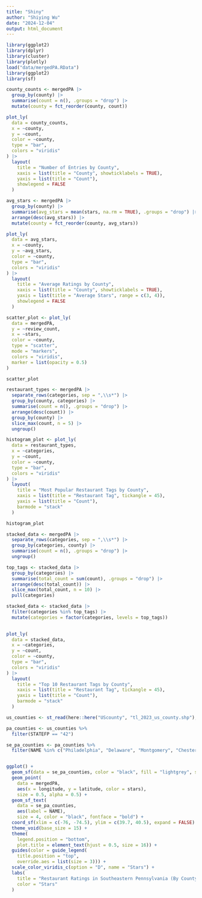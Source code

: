 ```yaml
---
title: "Shiny"
author: "Shiying Wu"
date: "2024-12-04"
output: html_document
---
```


```r
library(ggplot2)
library(dplyr)
library(cluster)
library(plotly)
load("data/mergedPA.RData")
library(ggplot2)
library(sf) 
```


```r
county_counts <- mergedPA |>
  group_by(county) |>
  summarise(count = n(), .groups = "drop") |>
  mutate(county = fct_reorder(county, count)) 

plot_ly(
  data = county_counts,
  x = ~county,
  y = ~count,
  color = ~county,
  type = "bar",
  colors = "viridis"
) |> 
  layout(
    title = "Number of Entries by County",
    xaxis = list(title = "County", showticklabels = TRUE),
    yaxis = list(title = "Count"),
    showlegend = FALSE
  )
```
```r
avg_stars <- mergedPA |>
  group_by(county) |>
  summarise(avg_stars = mean(stars, na.rm = TRUE), .groups = "drop") |>
  arrange(desc(avg_stars)) |> 
  mutate(county = fct_reorder(county, avg_stars))

plot_ly(
  data = avg_stars,
  x = ~county,
  y = ~avg_stars,
  color = ~county,
  type = "bar",
  colors = "viridis"
) |> 
  layout(
    title = "Average Ratings by County",
    xaxis = list(title = "County", showticklabels = TRUE),
    yaxis = list(title = "Average Stars", range = c(3, 4)),
    showlegend = FALSE
  )
```
```r

scatter_plot <- plot_ly(
  data = mergedPA,
  y = ~review_count,
  x = ~stars,
  color = ~county,
  type = "scatter",
  mode = "markers",
  colors = "viridis",
  marker = list(opacity = 0.5)
) 

scatter_plot
```
```r
restaurant_types <- mergedPA |>
  separate_rows(categories, sep = ",\\s*") |>  
  group_by(county, categories) |>  
  summarise(count = n(), .groups = "drop") |>  
  arrange(desc(count)) |>  
  group_by(county) |> 
  slice_max(count, n = 5) |>  
  ungroup()

histogram_plot <- plot_ly(
  data = restaurant_types,
  x = ~categories,  
  y = ~count,   
  color = ~county, 
  type = "bar", 
  colors = "viridis"
) |> 
  layout(
    title = "Most Popular Restaurant Tags by County",
    xaxis = list(title = "Restaurant Tag", tickangle = 45), 
    yaxis = list(title = "Count"),
    barmode = "stack"  
  )

histogram_plot
```
```r
stacked_data <- mergedPA |>
  separate_rows(categories, sep = ",\\s*") |> 
  group_by(categories, county) |>
  summarise(count = n(), .groups = "drop") |>  
  ungroup()

top_tags <- stacked_data |>
  group_by(categories) |>
  summarise(total_count = sum(count), .groups = "drop") |>
  arrange(desc(total_count)) |>
  slice_max(total_count, n = 10) |>
  pull(categories) 

stacked_data <- stacked_data |>
  filter(categories %in% top_tags) |>
  mutate(categories = factor(categories, levels = top_tags))
  

plot_ly(
  data = stacked_data,
  x = ~categories,       
  y = ~count,         
  color = ~county,   
  type = "bar",       
  colors = "viridis"
) |> 
  layout(
    title = "Top 10 Restaurant Tags by County",
    xaxis = list(title = "Restaurant Tag", tickangle = 45), 
    yaxis = list(title = "Count"),
    barmode = "stack"
  )

```


```r
us_counties <- st_read(here::here("UScounty", "tl_2023_us_county.shp"), quiet = TRUE)

pa_counties <- us_counties %>%
  filter(STATEFP == "42")  

se_pa_counties <- pa_counties %>%
  filter(NAME %in% c("Philadelphia", "Delaware", "Montgomery", "Chester", "Bucks")) 


ggplot() +
  geom_sf(data = se_pa_counties, color = "black", fill = "lightgrey", size = 0.8) +
  geom_point(
    data = mergedPA,
    aes(x = longitude, y = latitude, color = stars),
    size = 0.5, alpha = 0.5) +
  geom_sf_text(
    data = se_pa_counties,
    aes(label = NAME),
    size = 4, color = "black", fontface = "bold") +
  coord_sf(xlim = c(-76, -74.5), ylim = c(39.7, 40.5), expand = FALSE) +
  theme_void(base_size = 15) +
  theme(
    legend.position = "bottom",
    plot.title = element_text(hjust = 0.5, size = 16)) +
  guides(color = guide_legend(
    title.position = "top",
    override.aes = list(size = 3))) +
  scale_color_viridis_c(option = "D", name = "Stars") +
  labs(
    title = "Restaurant Ratings in Southeastern Pennsylvania (By County)",
    color = "Stars"
  )
```

